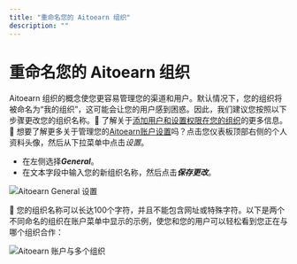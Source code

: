 ```yaml
---
title: "重命名您的 Aitoearn 组织"
description: ""
---
```


# 重命名您的 Aitoearn 组织

Aitoearn 组织的概念使您更容易管理您的渠道和用户。默认情况下，您的组织将被命名为“我的组织”，这可能会让您的用户感到困惑。因此，我们建议您按照以下步骤更改您的组织名称。📝 了解关于[添加用户和设置权限在您的组织](https://aitoearn.帮助scoutdocs.com/article/670-添加ing-用户s-和-setting-up-权限s-在-您的-组织)的更多信息。🎥 想要了解更多关于管理您的[Aitoearn账户设置](https://fast.wistia.net/embed/channel/nasetpeuf7?wchannelid=nasetpeuf7&wmediaid=yufpkp96lw)吗？点击您仪表板顶部右侧的个人资料头像，然后从下拉菜单中点击*设置*。

- 在左侧选择***General***。
- 在文本字段中输入您的新组织名称，然后点击***保存更改***。

![Aitoearn General 设置](//d33v4339jhl8k0.cloudfront.net/docs/assets/64cb6cf86d4a3e191f237e66/图片s/67ae3f088ccf815f4fc08265/文件-9ZIwYGth0u.jpg)

📝 您的组织名称可以长达100个字符，并且不能包含网址或特殊字符。以下是两个不同命名的组织在账户菜单中显示的示例，使您和您的用户可以轻松看到您正在与哪个组织合作：

![Aitoearn 账户与多个组织](//d33v4339jhl8k0.cloudfront.net/docs/assets/64cb6cf86d4a3e191f237e66/图片s/67ae4069769d1a4e1f4ed98d/文件-gbE91GYym6.jpg)
